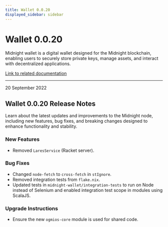 ```yaml
---
title: Wallet 0.0.20
displayed_sidebar: sidebar
---
```


# Wallet 0.0.20

Midnight wallet is a digital wallet designed for the Midnight blockchain, enabling users to securely store private keys, manage assets, and interact with decentralized applications.

[Link to related documentation](../../learn/introduction/wallets)

---

<div 
  style={{
    marginTop: '0',
    fontSize: '1rem',
    fontWeight: 'normal',
    marginBottom: '0.5rem'
  }}
>
  20 September 2022
</div>

## Wallet 0.0.20 Release Notes

Learn about the latest updates and improvements to the Midnight node, including new features, bug fixes, and breaking changes designed to enhance functionality and stability.

### New Features

- Removed `LaresService` (Racket server).

### Bug Fixes

- Changed `node-fetch` to `cross-fetch` in `stIgnore`.
- Removed integration tests from `flake.nix`.
- Updated tests in `midnight-wallet/integration-tests` to run on Node instead of Selenium and enabled integration test scope in modules using ScalaJS.

### Upgrade Instructions

- Ensure the new `ogmios-core` module is used for shared code.